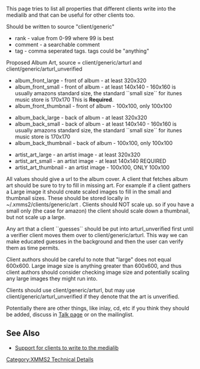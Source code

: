 This page tries to list all properties that different clients write into the medialib and that can be useful for other clients too.

Should be written to source "client/generic"

* rank - value from 0-99 where 99 is best
* comment - a searchable comment
* tag - comma seperated tags. tags could be "anything"

Proposed Album Art, source = client/generic/arturl and client/generic/arturl_unverified

* album_front_large - front of album - at least 320x320
* album_front_small - front of album - at least 140x140 - 160x160 is usually amazons standard size, the standard ``small size`` for itunes music store is 170x170 This is '''Required'''.
* album_front_thumbnail - front of album - 100x100, only 100x100

* album_back_large - back of album - at least 320x320
* album_back_small - back of album - at least 140x140 - 160x160 is usually amazons standard size, the standard ``small size`` for itunes music store is 170x170
* album_back_thumbnail - back of album - 100x100, only 100x100

* artist_art_large - an artist image - at least 320x320
* artist_art_small - an artist image - at least 140x140 REQUIRED
* artist_art_thumbnail - an artist image - 100x100, ONLY 100x100

All values should give a url to the album cover. A client that fetches album art should be sure to try to fill in missing art. For example if a client gathers a Large image it should create scaled images to fill in the small and thumbnail sizes. These should be stored locally in ~/.xmms2/clients/generic/art . Clients should NOT scale up. so if you have a small only (the case for amazon) the client should scale down a thumbnail, but not scale up a large. 

Any art that a client ``guesses`` should be put into arturl_unverified first until a verifier client moves them over to client/generic/arturl. This way we can make educated guesses in the background and then the user can verify them as time permits. 

Client authors should be careful to note that "large" does not equal 600x600. Large image size is anything greater than 600x600, and thus client authors should consider checking image size and potentially scaling any large images they might run into. 

Clients should use client/generic/arturl, but may use client/generic/arturl_unverified if they denote that the art is unverified. 

Potentially there are other things, like inlay, cd, etc if you think they should be added, discuss in [[Talk:Generic properties policy|Talk page]] or on the mailinglist.

== See Also ==
* [[Support for clients to write to the medialib]]

[[Category:XMMS2 Technical Details]]
